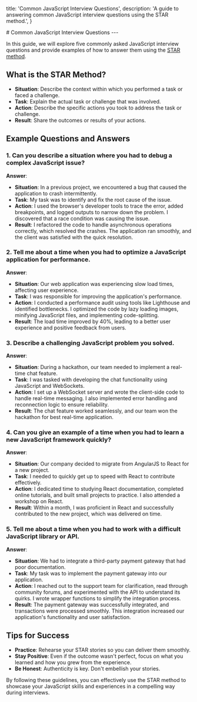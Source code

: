 
  title: 'Common JavaScript Interview Questions',
  description:
    'A guide to answering common JavaScript interview questions using the STAR method.',
}

<HeroPattern />
# Common JavaScript Interview Questions
---

In this guide, we will explore five commonly asked JavaScript interview questions and provide examples of how to answer them using the [STAR method](/star-method).

## What is the STAR Method?

- **Situation**: Describe the context within which you performed a task or faced a challenge.
- **Task**: Explain the actual task or challenge that was involved.
- **Action**: Describe the specific actions you took to address the task or challenge.
- **Result**: Share the outcomes or results of your actions.

## Example Questions and Answers

### 1. Can you describe a situation where you had to debug a complex JavaScript issue?

**Answer**:

- **Situation**: In a previous project, we encountered a bug that caused the application to crash intermittently.
- **Task**: My task was to identify and fix the root cause of the issue.
- **Action**: I used the browser's developer tools to trace the error, added breakpoints, and logged outputs to narrow down the problem. I discovered that a race condition was causing the issue.
- **Result**: I refactored the code to handle asynchronous operations correctly, which resolved the crashes. The application ran smoothly, and the client was satisfied with the quick resolution.

### 2. Tell me about a time when you had to optimize a JavaScript application for performance.

**Answer**:

- **Situation**: Our web application was experiencing slow load times, affecting user experience.
- **Task**: I was responsible for improving the application's performance.
- **Action**: I conducted a performance audit using tools like Lighthouse and identified bottlenecks. I optimized the code by lazy loading images, minifying JavaScript files, and implementing code-splitting.
- **Result**: The load time improved by 40%, leading to a better user experience and positive feedback from users.

### 3. Describe a challenging JavaScript problem you solved.

**Answer**:

- **Situation**: During a hackathon, our team needed to implement a real-time chat feature.
- **Task**: I was tasked with developing the chat functionality using JavaScript and WebSockets.
- **Action**: I set up a WebSocket server and wrote the client-side code to handle real-time messaging. I also implemented error handling and reconnection logic to ensure reliability.
- **Result**: The chat feature worked seamlessly, and our team won the hackathon for best real-time application.

### 4. Can you give an example of a time when you had to learn a new JavaScript framework quickly?

**Answer**:

- **Situation**: Our company decided to migrate from AngularJS to React for a new project.
- **Task**: I needed to quickly get up to speed with React to contribute effectively.
- **Action**: I dedicated time to studying React documentation, completed online tutorials, and built small projects to practice. I also attended a workshop on React.
- **Result**: Within a month, I was proficient in React and successfully contributed to the new project, which was delivered on time.

### 5. Tell me about a time when you had to work with a difficult JavaScript library or API.

**Answer**:

- **Situation**: We had to integrate a third-party payment gateway that had poor documentation.
- **Task**: My task was to implement the payment gateway into our application.
- **Action**: I reached out to the support team for clarification, read through community forums, and experimented with the API to understand its quirks. I wrote wrapper functions to simplify the integration process.
- **Result**: The payment gateway was successfully integrated, and transactions were processed smoothly. This integration increased our application's functionality and user satisfaction.

## Tips for Success

- **Practice**: Rehearse your STAR stories so you can deliver them smoothly.
- **Stay Positive**: Even if the outcome wasn't perfect, focus on what you learned and how you grew from the experience.
- **Be Honest**: Authenticity is key. Don't embellish your stories.

By following these guidelines, you can effectively use the STAR method to showcase your JavaScript skills and experiences in a compelling way during interviews.
